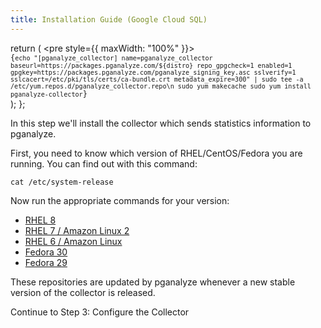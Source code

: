 ```yaml
---
title: Installation Guide (Google Cloud SQL)
---
```


  return (
    <pre style={{ maxWidth: "100%" }}>
      <code>
        {`echo "[pganalyze_collector]
name=pganalyze_collector
baseurl=https://packages.pganalyze.com/${distro}
repo_gpgcheck=1
enabled=1
gpgkey=https://packages.pganalyze.com/pganalyze_signing_key.asc
sslverify=1
sslcacert=/etc/pki/tls/certs/ca-bundle.crt
metadata_expire=300" | sudo tee -a /etc/yum.repos.d/pganalyze_collector.repo\n
sudo yum makecache
sudo yum install pganalyze-collector`}
      </code>
    </pre>
  );
};

In this step we'll install the collector which sends statistics information to pganalyze.

First, you need to know which version of RHEL/CentOS/Fedora you are running. You can find out with this command:

```
cat /etc/system-release
```

Now run the appropriate commands for your version:

<ul className="nav nav-tabs">
  <li className="nav-item">
    <a href="#el8" data-toggle="tab" className="nav-link active">
      RHEL 8
    </a>
  </li>
  <li className="nav-item">
    <a href="#el7" data-toggle="tab" className="nav-link">
      RHEL 7 / Amazon Linux 2
    </a>
  </li>
  <li className="nav-item">
    <a href="#el6" data-toggle="tab" className="nav-link">
      RHEL 6 / Amazon Linux
    </a>
  </li>
  <li className="nav-item">
    <a href="#fedora30" data-toggle="tab" className="nav-link">
      Fedora 30
    </a>
  </li>
  <li className="nav-item">
    <a href="#fedora29" data-toggle="tab" className="nav-link">
      Fedora 29
    </a>
  </li>
</ul>

<div className="tab-content">
  <div className="tab-pane active" id="el8">
    <YumInstallInstructions distro="el/8" />
  </div>
  <div className="tab-pane" id="el7">
    <YumInstallInstructions distro="el/7" />
  </div>
  <div className="tab-pane" id="el6">
    <YumInstallInstructions distro="el/6" />
  </div>
  <div className="tab-pane" id="fedora30">
    <YumInstallInstructions distro="fedora/30" />
  </div>
  <div className="tab-pane" id="fedora29">
    <YumInstallInstructions distro="fedora/29" />
  </div>
</div>

These repositories are updated by pganalyze whenever a new stable version of the collector is released.

<Link className="btn btn-success" to="03_configure_the_collector_package">
  Continue to Step 3: Configure the Collector
</Link>
